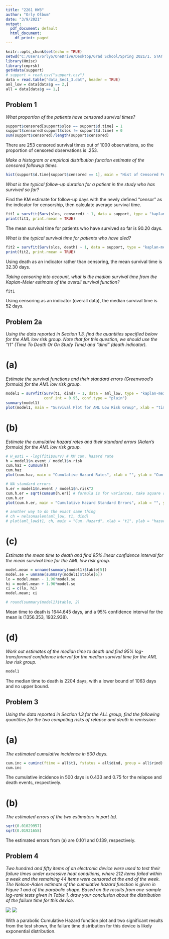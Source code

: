 ---
title: "2261 HW3"
author: "Orly Olbum"
date: "3/9/2021"
output:
  pdf_document: default
  html_document:
    df_print: paged
---

```{r setup, include = FALSE}
knitr::opts_chunk$set(echo = TRUE)
setwd("C:/Users/orlyo/OneDrive/Desktop/Grad School/Spring 2021/1. STAT 2261 - Survival Analysis/Homeworks/HW3")
library(Hmisc)
library(cmprsk)
getHdata(support)
# support = read.csv("support.csv")
data = read.table("data_Sec1_3.dat", header = TRUE)
aml_low = data[data$g == 2,]
all = data[data$g == 1,]
```

## Problem 1

*What proportion of the patients have censored survival times?*

```{r}
support$censored[support$slos == support$d.time] = 1
support$censored[support$slos != support$d.time] = 0
sum(support$censored)/length(support$censored)
```

There are 253 censored survival times out of 1000 observations, so the proportion of censored observations is .253.

*Make a histogram or empirical distribution function estimate of the censored followup times.*

```{r}
hist(support$d.time[support$censored == 1], main = "Hist of Censored Followup Times", xlab = " ", labels = TRUE, ylim = c(0, 205))
```

*What is the typical follow-up duration for a patient in the study who has survived so far?*

Find the KM estimate for follow-up days with the newly defined "censor" as the indicator for censorship, then calculate average survival time.

```{r}
fit1 = survfit(Surv(slos, censored) ~ 1, data = support, type = "kaplan-meier")
print(fit1, print.rmean = TRUE)
```

The mean survival time for patients who have survived so far is 90.20 days.

*What is the typical survival time for patients who have died?*

```{r}
fit2 = survfit(Surv(slos, death) ~ 1, data = support, type = "kaplan-meier")
print(fit2, print.rmean = TRUE)
```

Using death as an indicator rather than censoring, the mean survival time is 32.30 days.

*Taking censoring into account, what is the median survival time from the Kaplan-Meier estimate of the overall survival function?*

```{r}
fit1
```

Using censoring as an indicator (overall data), the median survival time is 52 days.



## Problem 2a

*Using the data reported in Section 1.3, find the quantities specified below for the AML low risk group. Note that for this question, we should use the "t1" (Time To Death Or On Study Time) and "dind" (death indicator).*

# (a)
*Estimate the survival functions and their standard errors (Greenwood's formula) for the AML low risk group.*

```{r}
model1 = survfit(Surv(t1, dind) ~ 1, data = aml_low, type = "kaplan-meier", error = "greenwood", 
                 conf.int = 0.95, conf.type = "plain")
summary(model1)
plot(model1, main = "Survival Plot for AML Low Risk Group", xlab = "time", ylab = "survival", col = 3)
```

# (b)
*Estimate the cumulative hazard rates and their standard errors (Aalen's formula) for the AML low risk group.*

```{r}
# H_est1 = -log(fit1$surv) # KM cum. hazard rate
h = model1$n.event / model1$n.risk
cum.haz = cumsum(h)
cum.haz
plot(cum.haz, main = "Cumulative Hazard Rates", xlab = "", ylab = "Cum. Hazard Rate", type = "l", col = "red")

# NA standard errors
h.er = model1$n.event / model1$n.risk^2
cum.h.er = sqrt(cumsum(h.er)) # formula is for variances, take square root for standard errors
cum.h.er
plot(cum.h.er, main = "Cumulative Hazard Standard Errors", xlab = "", ylab = "Cum. Hazard Error", type = "l", col = "blue")

# another way to do the exact same thing
# ch = nelsonaalen(aml_low, t1, dind)
# plot(aml_low$t1, ch, main = "Cum. Hazard", xlab = "t1", ylab = "hazard rate", pch = 20, col = 2)
```

# (c)
*Estimate the mean time to death and find 95% linear confidence interval for the mean survival time for the AML low risk group.*

```{r}
model.mean = unname(summary(model1)$table[5])
model.se = unname(summary(model1)$table[6])
lo = model.mean - 1.96*model.se
hi = model.mean + 1.96*model.se
ci = c(lo, hi)
model.mean; ci

# round(summary(model1)$table, 2)
```

Mean time to death is 1644.645 days, and a 95% confidence interval for the mean is (1356.353, 1932.938).

# (d)
*Work out estimates of the median time to death and find 95% log-transformed confidence interval for the median survival time for the AML low risk group.*

```{r}
model1
```

The median time to death is 2204 days, with a lower bound of 1063 days and no upper bound.


## Problem 3

*Using the data reported in Section 1.3 for the ALL group, find the following quantities for the two competing risks of relapse and death in remission:*

# (a)
*The estimated cumulative incidence in 500 days.*

```{r}
cum.inc = cuminc(ftime = all$t1, fstatus = all$dind, group = all$rind)
cum.inc
```

The cumulative incidence in 500 days is 0.433 and 0.75 for the relapse and death events, respectively.

# (b)
*The estimated errors of the two estimators in part (a).*

```{r}
sqrt(0.01029957)
sqrt(0.01921658)
```

The estimated errors from (a) are 0.101 and 0.139, respectively.


## Problem 4

*Two hundred and fifty items of an electronic device were used to test their failure times under excessive heat conditions, where 212 items failed within a week and the remaining 44 items were censored at the end of the week. The Nelson-Aalen estimate of the cumulative hazard function is given in Figure 1 and of the parabolic shape. Based on the results from one-sample log-rank tests given in Table 1, draw your conclusion about the distribution of the failure time for this device.*

![](q4_1.png)
![](q4_2.png)

With a parabolic Cumulative Hazard function plot and two significant results from the test shown, the failure time distribution for this device is likely exponential distribution.





